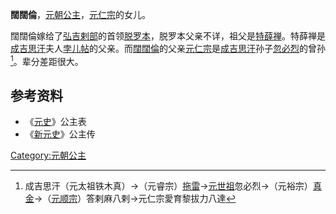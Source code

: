 {{東亞女性歷史人物
| 名稱=闊闊倫
| 身份=[[元朝|元朝]]公主
| 畫像=
| 說明=
| 姓名=闊闊倫
| 封爵=[[公主|公主]]
| 位號=
| 封號=
| 出生年=
| 逝世年=
| 諡號=
| 父親=[[元仁宗|元仁宗]]
| 兄弟=[[元英宗|元英宗]]
| 夫=[[脱罗本|脱罗本]]
|}}
'''闊闊倫'''，[[元朝|元朝]][[公主|公主]]，[[元仁宗|元仁宗]]的女儿。

闊闊倫嫁给了[[弘吉剌部|弘吉剌部]]的首领[[脱罗本|脱罗本]]，脱罗本父亲不详，祖父是[[特薛禅|特薛禅]]。特薛禅是[[成吉思汗|成吉思汗]]夫人[[孛儿帖|孛儿帖]]的父亲。而[[闊闊倫|闊闊倫]]的父亲[[元仁宗|元仁宗]]是[[成吉思汗|成吉思汗]]孙子[[忽必烈|忽必烈]]的曾孙<ref>成吉思汗（元太祖铁木真）→（元睿宗）[[拖雷|拖雷]]→[[元世祖|元世祖]]忽必烈→（元裕宗）[[真金|真金]]→（[[元顺宗|元顺宗]]）答剌麻八剌→元仁宗愛育黎拔力八達</ref>。辈分差距很大。

==参考资料==
*《[[元史|元史]]》公主表
*《[[新元史|新元史]]》公主传

{{元朝人物小作品}}
[[Category:元朝公主|Category:元朝公主]]